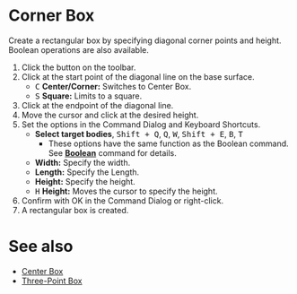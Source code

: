 
# Corner Box

<Reference shortcut='Shift + B' command='Corner Box' button='Toolbar' />

Create a rectangular box by specifying diagonal corner points and height. Boolean operations are also available.

1. Click the button <ButtonIcon type="button-corner-box" /> on the toolbar.
2. Click at the start point of the diagonal line on the base surface.
   - <kbd>C</kbd> **Center/Corner:** Switches to Center Box.
   - <kbd>S</kbd> **Square:** Limits to a square.
3. Click at the endpoint of the diagonal line.
4. Move the cursor and click at the desired height.
5. Set the options in the Command Dialog and Keyboard Shortcuts.
   - **Select target bodies**, <kbd>Shift + Q</kbd>, <kbd>Q</kbd>, <kbd>W</kbd>, <kbd>Shift + E</kbd>, <kbd>B</kbd>, <kbd>T</kbd>
      - These options have the same function as the Boolean command. See [**Boolean**](../solid/boolean) command for details.
   - **Width:** Specify the width.
   - **Length:** Specify the Length.
   - **Height:** Specify the height.
   - <kbd>H</kbd> **Height:** Moves the cursor to specify the height.
6. Confirm with OK in the Command Dialog or right-click.
7. A rectangular box is created.

<VideoPlayer fileName="corner-box"/>

# See also

- [Center Box](./center-box)
- [Three-Point Box](./three-point-box)